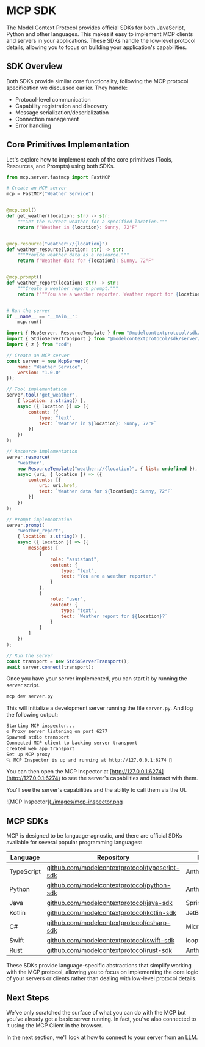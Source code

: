 # MCP SDK

The Model Context Protocol provides official SDKs for both JavaScript, Python and other languages. This makes it easy to implement MCP clients and servers in your applications. These SDKs handle the low-level protocol details, allowing you to focus on building your application's capabilities.

## SDK Overview

Both SDKs provide similar core functionality, following the MCP protocol specification we discussed earlier. They handle:

- Protocol-level communication
- Capability registration and discovery
- Message serialization/deserialization
- Connection management
- Error handling

## Core Primitives Implementation

Let's explore how to implement each of the core primitives (Tools, Resources, and Prompts) using both SDKs.

<hfoptions id="server-implementation">
<hfoption id="python">

```python
from mcp.server.fastmcp import FastMCP

# Create an MCP server
mcp = FastMCP("Weather Service")


@mcp.tool()
def get_weather(location: str) -> str:
    """Get the current weather for a specified location."""
    return f"Weather in {location}: Sunny, 72°F"


@mcp.resource("weather://{location}")
def weather_resource(location: str) -> str:
    """Provide weather data as a resource."""
    return f"Weather data for {location}: Sunny, 72°F"


@mcp.prompt()
def weather_report(location: str) -> str:
    """Create a weather report prompt."""
    return f"""You are a weather reporter. Weather report for {location}?"""


# Run the server
if __name__ == "__main__":
    mcp.run()

```

</hfoption>
<hfoption id="javascript">

```javascript
import { McpServer, ResourceTemplate } from "@modelcontextprotocol/sdk/server/mcp.js";
import { StdioServerTransport } from "@modelcontextprotocol/sdk/server/stdio.js";
import { z } from "zod";

// Create an MCP server
const server = new McpServer({
    name: "Weather Service",
    version: "1.0.0"
});

// Tool implementation
server.tool("get_weather",
    { location: z.string() },
    async ({ location }) => ({
        content: [{
            type: "text",
            text: `Weather in ${location}: Sunny, 72°F`
        }]
    })
);

// Resource implementation
server.resource(
    "weather",
    new ResourceTemplate("weather://{location}", { list: undefined }),
    async (uri, { location }) => ({
        contents: [{
            uri: uri.href,
            text: `Weather data for ${location}: Sunny, 72°F`
        }]
    })
);

// Prompt implementation
server.prompt(
    "weather_report",
    { location: z.string() },
    async ({ location }) => ({
        messages: [
            {
                role: "assistant",
                content: {
                    type: "text",
                    text: "You are a weather reporter."
                }
            },
            {
                role: "user",
                content: {
                    type: "text",
                    text: `Weather report for ${location}?`
                }
            }
        ]
    })
);

// Run the server
const transport = new StdioServerTransport();
await server.connect(transport);
```

</hfoption>
</hfoptions>

Once you have your server implemented, you can start it by running the server script.

```bash
mcp dev server.py
```

This will initialize a development server running the file `server.py`. And log the following output:

```bash
Starting MCP inspector...
⚙️ Proxy server listening on port 6277
Spawned stdio transport
Connected MCP client to backing server transport
Created web app transport
Set up MCP proxy
🔍 MCP Inspector is up and running at http://127.0.0.1:6274 🚀
```

You can then open the MCP Inspector at [http://127.0.0.1:6274](http://127.0.0.1:6274) to see the server's capabilities and interact with them.

You'll see the server's capabilities and the ability to call them via the UI.

![MCP Inspector]([./images/mcp-inspector.png](https://huggingface.co/mcp-course/images/resolve/main/unit1/6.png)

## MCP SDKs

MCP is designed to be language-agnostic, and there are official SDKs available for several popular programming languages:

| Language | Repository | Maintainer(s) | Status |
|----------|------------|---------------|--------|
| TypeScript | [github.com/modelcontextprotocol/typescript-sdk](https://github.com/modelcontextprotocol/typescript-sdk) | Anthropic | Active |
| Python | [github.com/modelcontextprotocol/python-sdk](https://github.com/modelcontextprotocol/python-sdk) | Anthropic | Active |
| Java | [github.com/modelcontextprotocol/java-sdk](https://github.com/modelcontextprotocol/java-sdk) | Spring AI (VMware) | Active |
| Kotlin | [github.com/modelcontextprotocol/kotlin-sdk](https://github.com/modelcontextprotocol/kotlin-sdk) | JetBrains | Active |
| C# | [github.com/modelcontextprotocol/csharp-sdk](https://github.com/modelcontextprotocol/csharp-sdk) | Microsoft | Active (Preview) |
| Swift | [github.com/modelcontextprotocol/swift-sdk](https://github.com/modelcontextprotocol/swift-sdk) | loopwork-ai | Active |
| Rust | [github.com/modelcontextprotocol/rust-sdk](https://github.com/modelcontextprotocol/rust-sdk) | Anthropic/Community | Active |

These SDKs provide language-specific abstractions that simplify working with the MCP protocol, allowing you to focus on implementing the core logic of your servers or clients rather than dealing with low-level protocol details.

## Next Steps

We've only scratched the surface of what you can do with the MCP but you've already got a basic server running. In fact, you've also connected to it using the MCP Client in the browser.

In the next section, we'll look at how to connect to your server from an LLM.
